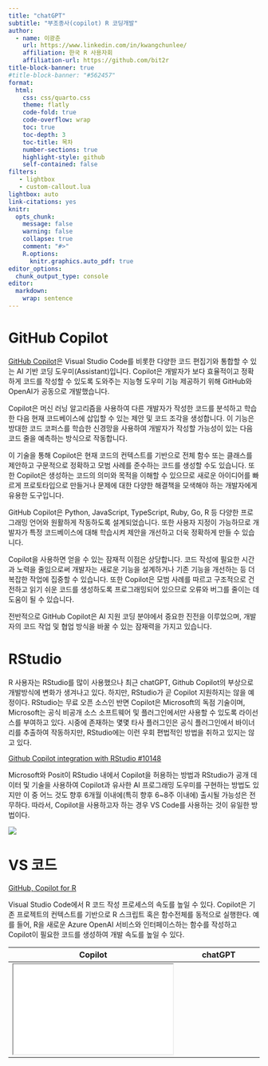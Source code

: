 ```yaml
---
title: "chatGPT"
subtitle: "부조종사(copilot) R 코딩개발"
author:
  - name: 이광춘
    url: https://www.linkedin.com/in/kwangchunlee/
    affiliation: 한국 R 사용자회
    affiliation-url: https://github.com/bit2r
title-block-banner: true
#title-block-banner: "#562457"
format:
  html:
    css: css/quarto.css
    theme: flatly
    code-fold: true
    code-overflow: wrap
    toc: true
    toc-depth: 3
    toc-title: 목차
    number-sections: true
    highlight-style: github    
    self-contained: false
filters:
   - lightbox
   - custom-callout.lua   
lightbox: auto
link-citations: yes
knitr:
  opts_chunk: 
    message: false
    warning: false
    collapse: true
    comment: "#>" 
    R.options:
      knitr.graphics.auto_pdf: true
editor_options: 
  chunk_output_type: console
editor: 
  markdown: 
    wrap: sentence
---
```


# GitHub Copilot

[GitHub Copilot](https://github.com/features/copilot)은 Visual Studio Code를 비롯한 다양한 코드 편집기와 통합할 수 있는 AI 기반 코딩 도우미(Assistant)입니다.
Copilot은 개발자가 보다 효율적이고 정확하게 코드를 작성할 수 있도록 도와주는 지능형 도우미 기능 제공하기 위해 GitHub와 OpenAI가 공동으로 개발했습니다.

Copilot은 머신 러닝 알고리즘을 사용하여 다른 개발자가 작성한 코드를 분석하고 학습한 다음 현재 코드베이스에 삽입할 수 있는 제안 및 코드 조각을 생성합니다.
이 기능은 방대한 코드 코퍼스를 학습한 신경망을 사용하여 개발자가 작성할 가능성이 있는 다음 코드 줄을 예측하는 방식으로 작동합니다.

이 기술을 통해 Copilot은 현재 코드의 컨텍스트를 기반으로 전체 함수 또는 클래스를 제안하고 구문적으로 정확하고 모범 사례를 준수하는 코드를 생성할 수도 있습니다.
또한 Copilot은 생성하는 코드의 의미와 목적을 이해할 수 있으므로 새로운 아이디어를 빠르게 프로토타입으로 만들거나 문제에 대한 다양한 해결책을 모색해야 하는 개발자에게 유용한 도구입니다.

GitHub Copilot은 Python, JavaScript, TypeScript, Ruby, Go, R 등 다양한 프로그래밍 언어와 원활하게 작동하도록 설계되었습니다.
또한 사용자 지정이 가능하므로 개발자가 특정 코드베이스에 대해 학습시켜 제안을 개선하고 더욱 정확하게 만들 수 있습니다.

Copilot을 사용하면 얻을 수 있는 잠재적 이점은 상당합니다.
코드 작성에 필요한 시간과 노력을 줄임으로써 개발자는 새로운 기능을 설계하거나 기존 기능을 개선하는 등 더 복잡한 작업에 집중할 수 있습니다.
또한 Copilot은 모범 사례를 따르고 구조적으로 건전하고 읽기 쉬운 코드를 생성하도록 프로그래밍되어 있으므로 오류와 버그를 줄이는 데 도움이 될 수 있습니다.

전반적으로 GitHub Copilot은 AI 지원 코딩 분야에서 중요한 진전을 이루었으며, 개발자의 코드 작업 및 협업 방식을 바꿀 수 있는 잠재력을 가지고 있습니다.

# RStudio

R 사용자는 RStudio를 많이 사용했으나 최근 chatGPT, Github Copilot의 부상으로 개발방식에 변화가 생겨나고 있다.
하지만, RStudio가 곧 Copilot 지원하지는 않을 예정이다.
RStudio는 무료 오픈 소스인 반면 Copilot은 Microsoft의 독점 기술이며, Microsoft는 공식 비공개 소스 소프트웨어 및 플러그인에서만 사용할 수 있도록 라이선스를 부여하고 있다.
시중에 존재하는 몇몇 타사 플러그인은 공식 플러그인에서 바이너리를 추출하여 작동하지만, RStudio에는 이런 우회 편법적인 방법을 취하고 있지는 않고 있다.

[[Github Copilot integration with RStudio #10148](https://github.com/rstudio/rstudio/issues/10148)]{.aside}

Microsoft와 Posit이 RStudio 내에서 Copilot을 허용하는 방법과 RStudio가 공개 데이터 및 기술을 사용하여 Copilot과 유사한 AI 프로그래밍 도우미를 구현하는 방법도 있지만 이 중 어느 것도 향후 6개월 이내에(특히 향후 6\~8주 이내에) 출시될 가능성은 전무하다.
따라서, Copilot을 사용하고자 하는 경우 VS Code를 사용하는 것이 유일한 방법이다.

![](images/rcoding_copilot.png)

# VS 코드

[[GitHub, Copilot for R](https://github.com/revodavid/copilot-for-r)]{.aside}

Visual Studio Code에서 R 코드 작성 프로세스의 속도를 높일 수 있다.
Copilot은 기존 프로젝트의 컨텍스트를 기반으로 R 스크립트 혹은 함수전체를 동적으로 실행한다.
예를 들어, R을 새로운 Azure OpenAI 서비스와 인터페이스하는 함수를 작성하고 Copilot이 필요한 코드를 생성하여 개발 속도를 높일 수 있다.

| Copilot | chatGPT |
|------|------|
|<iframe src="images/pumpkins-copilot.mp4" allowfullscreen allow="encrypted-media" width="320" height="180">  | <iframe src="images/openai-demo.mp4" allowfullscreen allow="encrypted-media" width="320" height="180">     |









